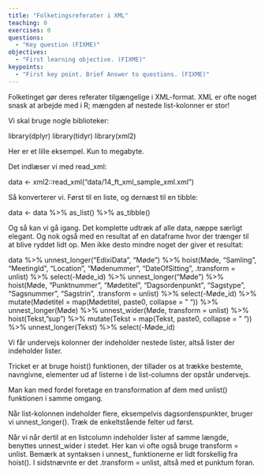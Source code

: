 ```yaml
---
title: "Folketingsreferater i XML"
teaching: 0
exercises: 0
questions:
  - "Key question (FIXME)"
objectives:
  - "First learning objective. (FIXME)"
keypoints:
  - "First key point. Brief Answer to questions. (FIXME)"
---
```




Folketinget gør deres referater tilgængelige i XML-format. XML er ofte noget
snask at arbejde med i R; mængden af nestede list-kolonner er stor!

Vi skal bruge nogle biblioteker:

library(dplyr)
library(tidyr)
library(xml2)


Her er et lille eksempel. Kun to megabyte.

Det indlæser vi med read_xml:

data <- xml2::read_xml("data/14_ft_xml_sample_xml.xml")


Så konverterer vi. Først til en liste, og dernæst til en tibble:


data <- data %>% 
  as_list() %>% 
  as_tibble()


Og så kan vi gå igang. Det komplette udtræk af alle data, næppe særligt elegant.
Og nok også med en resultat af en dataframe hvor der trænger til at blive 
ryddet lidt op. Men ikke desto mindre noget der giver et resultat:

 data %>% 
    unnest_longer("EdixiData", "Møde") %>% 
    hoist(Møde, "Samling", 
          "MeetingId", 
          "Location", 
          "Mødenummer", 
          "DateOfSitting", 
          .transform = unlist) %>% 
    select(-Møde_id) %>% 
    unnest_longer("Møde") %>% 
    hoist(Møde, "Punktnummer",
          "Mødetitel",
          "Dagsordenpunkt",
          "Sagstype",
          "Sagsnummer",
          "Sagstrin",
          .transform = unlist) %>% 
    select(-Møde_id) %>% 
    mutate(Mødetitel = map(Mødetitel, paste0, collapse = " ")) %>% 
    unnest_longer(Møde) %>% 
    unnest_wider(Møde, transform = unlist) %>% 
    hoist(Tekst, "sup") %>% 
    mutate(Tekst = map(Tekst, paste0, collapse = " ")) %>% 
    unnest_longer(Tekst) %>% 
    select(-Møde_id)


Vi får undervejs kolonner der indeholder nestede lister, altså lister der
indeholder lister.

Tricket er at bruge hoist() funktionen, der tillader os at trække bestemte,
navngivne, elementer ud af listerne i de list-columns der opstår undervejs.

Man kan med fordel foretage en transformation af dem med unlist() funktionen
i samme omgang.

Når list-kolonnen indeholder flere, eksempelvis dagsordenspunkter, bruger vi 
unnest_longer(). Træk de enkeltstående felter ud først.

Når vi når dertil at en listcolumn indeholder lister af samme længde, benyttes
unnest_wider i stedet. Her kan vi ofte også bruge transform = unlist. Bemærk
at syntaksen i unnest_ funktionerne er lidt forskellig fra hoist(). I sidstnævnte
er det .transform = unlist, altså med et punktum foran.

